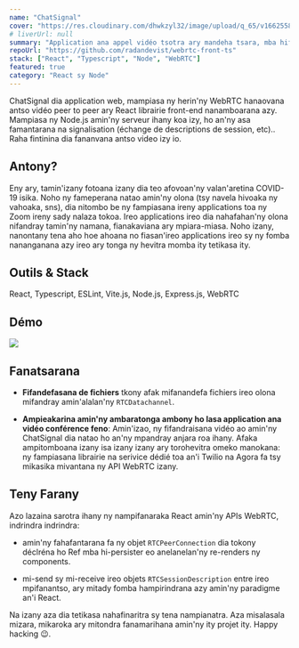 ```yaml
---
name: "ChatSignal"
cover: "https://res.cloudinary.com/dhwkzyl32/image/upload/q_65/v1662558499/radanfolio/projects/chatsignal/chatsignal-cover_ivli4u.png"
# liverUrl: null
summary: "Application ana appel vidéo tsotra ary mandeha tsara, mba hifandraisana amin'ny namana"
repoUrl: "https://github.com/radandevist/webrtc-front-ts"
stack: ["React", "Typescript", "Node", "WebRTC"]
featured: true
category: "React sy Node"
---
```


ChatSignal dia application web, mampiasa ny herin'ny WebRTC hanaovana antso vidéo peer to peer ary React librairie front-end nanamboarana azy. Mampiasa ny Node.js amin'ny serveur ihany koa izy, ho an'ny asa famantarana na signalisation (échange de descriptions de session, etc)..
Raha fintinina dia fananvana antso video izy io.

## Antony?

Eny ary, tamin'izany fotoana izany dia teo afovoan'ny valan'aretina COVID-19 isika. Noho ny fameperana natao amin'ny olona (tsy navela hivoaka ny vahoaka, sns), dia nitombo be ny fampiasana ireny applications toa ny Zoom ireny sady nalaza tokoa. Ireo applications ireo dia nahafahan'ny olona nifandray tamin'ny namana, fianakaviana ary mpiara-miasa.
Noho izany, nanontany tena aho hoe ahoana no fiasan'ireo applications ireo sy ny fomba nananganana azy ireo ary tonga ny hevitra momba ity tetikasa ity.

## Outils & Stack

React, Typescript, ESLint, Vite.js, Node.js, Express.js, WebRTC

## Démo

![](https://res.cloudinary.com/dhwkzyl32/image/upload/q_65/v1662558503/radanfolio/projects/chatsignal/demo-chatsignal_bayclp.gif)

## Fanatsarana

- **Fifandefasana de fichiers** tkony afak mifanandefa fichiers ireo olona mifandray amin'alalan'ny `RTCDatachannel`.

- **Ampieakarina amin'ny ambaratonga ambony ho lasa application ana vidéo conférence feno**: Amin'izao, ny fifandraisana vidéo ao amin'ny ChatSignal dia natao ho an'ny mpandray anjara roa ihany. Afaka ampitomboana izany isa izany izany ary torohevitra omeko manokana: ny fampiasana librairie na serivice dédié toa an'i Twilio na Agora fa tsy mikasika mivantana ny API WebRTC izany.

## Teny Farany

Azo lazaina sarotra ihany ny nampifanaraka React amin'ny APIs WebRTC, indrindra indrindra:

* amin'ny fahafantarana fa ny objet `RTCPeerConnection` dia tokony déclréna ho Ref mba hi-persister eo anelanelan'ny re-renders ny components.

* mi-send sy mi-receive ireo objets `RTCSessionDescription` entre ireo mpifanantso, ary mitady fomba hampirindrana azy amin'ny paradigme an'i React.

Na izany aza dia tetikasa nahafinaritra sy tena nampianatra. Aza misalasala mizara, mikaroka ary mitondra fanamarihana amin'ny ity projet ity. Happy hacking 😉.

